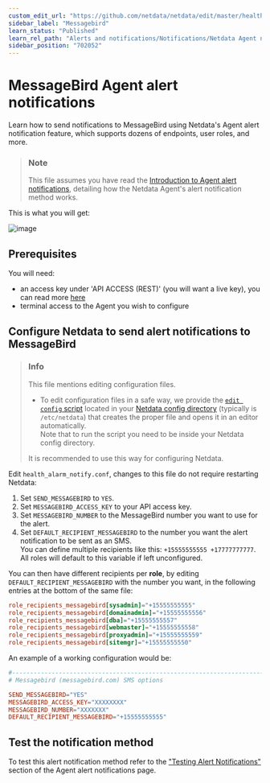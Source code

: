 ```yaml
---
custom_edit_url: "https://github.com/netdata/netdata/edit/master/health/notifications/messagebird/README.md"
sidebar_label: "Messagebird"
learn_status: "Published"
learn_rel_path: "Alerts and notifications/Notifications/Netdata Agent notifications"
sidebar_position: "702052"
---
```

# MessageBird Agent alert notifications

Learn how to send notifications to MessageBird using Netdata's Agent alert notification feature, which supports dozens of endpoints, user roles, and more.

> ### Note
>
> This file assumes you have read the [Introduction to Agent alert notifications](/docs/alerts-and-notifications/notifications/netdata-agent-notifications), detailing how the Netdata Agent's alert notification method works.

This is what you will get:

![image](https://user-images.githubusercontent.com/70198089/229841323-6c4b1956-dd91-423e-abaf-2799000f72a8.png)

## Prerequisites

You will need:

- an access key under 'API ACCESS (REST)' (you will want a live key), you can read more [here](https://developers.messagebird.com/quickstarts/sms/test-credits-api-keys/)
- terminal access to the Agent you wish to configure

## Configure Netdata to send alert notifications to MessageBird

> ### Info
>
> This file mentions editing configuration files.  
>
> - To edit configuration files in a safe way, we provide the [`edit config` script](/docs/typical-netdata-agent-configurations/configuration#use-edit-config-to-edit-configuration-files) located in your [Netdata config directory](/docs/typical-netdata-agent-configurations/configuration#the-netdata-config-directory) (typically is `/etc/netdata`) that creates the proper file and opens it in an editor automatically.  
> Note that to run the script you need to be inside your Netdata config directory.
>
> It is recommended to use this way for configuring Netdata.

Edit `health_alarm_notify.conf`, changes to this file do not require restarting Netdata:

1. Set `SEND_MESSAGEBIRD` to `YES`.
2. Set `MESSAGEBIRD_ACCESS_KEY` to your API access key.
3. Set `MESSAGEBIRD_NUMBER` to the MessageBird number you want to use for the alert.
4. Set `DEFAULT_RECIPIENT_MESSAGEBIRD` to the number you want the alert notification to be sent as an SMS.  
  You can define multiple recipients like this: `+15555555555 +17777777777`.  
  All roles will default to this variable if left unconfigured.

You can then have different recipients per **role**, by editing `DEFAULT_RECIPIENT_MESSAGEBIRD` with the number you want, in the following entries at the bottom of the same file:

```conf
role_recipients_messagebird[sysadmin]="+15555555555"
role_recipients_messagebird[domainadmin]="+15555555556"
role_recipients_messagebird[dba]="+15555555557"
role_recipients_messagebird[webmaster]="+15555555558"
role_recipients_messagebird[proxyadmin]="+15555555559"
role_recipients_messagebird[sitemgr]="+15555555550"
```

An example of a working configuration would be:

```conf
#------------------------------------------------------------------------------
# Messagebird (messagebird.com) SMS options

SEND_MESSAGEBIRD="YES"
MESSAGEBIRD_ACCESS_KEY="XXXXXXXX"
MESSAGEBIRD_NUMBER="XXXXXXX"
DEFAULT_RECIPIENT_MESSAGEBIRD="+15555555555"
```

## Test the notification method

To test this alert notification method refer to the ["Testing Alert Notifications"](/docs/alerts-and-notifications/notifications/netdata-agent-notifications#testing-alert-notifications) section of the Agent alert notifications page.
